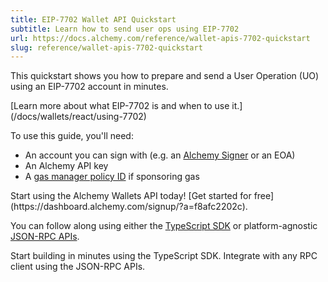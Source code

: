```yaml
---
title: EIP-7702 Wallet API Quickstart
subtitle: Learn how to send user ops using EIP-7702
url: https://docs.alchemy.com/reference/wallet-apis-7702-quickstart
slug: reference/wallet-apis-7702-quickstart
---
```


This quickstart shows you how to prepare and send a User Operation (UO) using an EIP-7702 account in minutes.

<Info>
  [Learn more about what EIP-7702 is and when to use
  it.](/docs/wallets/react/using-7702)
</Info>

To use this guide, you'll need:

- An account you can sign with (e.g. an [Alchemy Signer](/docs/wallets/signer/what-is-a-signer#alchemy-signer) or an EOA)
- An Alchemy API key
- A [gas manager policy ID](/docs/wallets/transactions/sponsor-gas/sponsor-gas-evm) if sponsoring gas

<Tip title="Don't have an API key?" icon="star">
  Start using the Alchemy Wallets API today! [Get started for
  free](https://dashboard.alchemy.com/signup/?a=f8afc2202c).
</Tip>

You can follow along using either the [TypeScript SDK](/docs/reference/wallet-apis-7702-quickstart/sdk) or platform-agnostic [JSON-RPC APIs](/docs/reference/wallet-apis-7702-quickstart/api).

<CardGroup cols={2}>
  <Card
    title="Using SDK"
    href="/docs/reference/wallet-apis-7702-quickstart/sdk"
    icon="code"
  >
    Start building in minutes using the TypeScript SDK.
  </Card>
  <Card
    title="Using JSON-RPC API"
    href="/docs/reference/wallet-apis-7702-quickstart/api"
    icon="network-wired"
  >
    Integrate with any RPC client using the JSON-RPC APIs.
  </Card>
</CardGroup>
